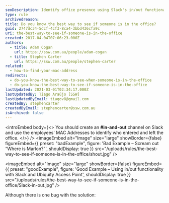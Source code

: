 ```yaml
---
seoDescription: Identify office presence using Slack's in/out functionality and Ubiquity Access Point's MAC address tracking.
type: rule
archivedreason:
title: Do you know the best way to see if someone is in the office?
guid: 2747dc34-5dcf-4cf3-8ca4-3bbd436cfa9c
uri: the-best-way-to-see-if-someone-is-in-the-office
created: 2017-04-04T07:06:23.000Z
authors:
  - title: Adam Cogan
    url: https://ssw.com.au/people/adam-cogan
  - title: Stephen Carter
    url: https://ssw.com.au/people/stephen-carter
related:
  - how-to-find-your-mac-address
redirects:
  - do-you-know-the-best-way-to-see-when-someone-is-in-the-office
  - do-you-know-the-best-way-to-see-if-someone-is-in-the-office
lastUpdated: 2021-03-01T02:34:17.000Z
lastUpdatedBy: Tiago Araújo [SSW]
lastUpdatedByEmail: tiagov8@gmail.com
createdBy: stephencarter
createdByEmail: stephencarter@ssw.com.au
isArchived: false
---
```


<introEmbed
  body={<>
You should create an **#in-and-out** channel on Slack and use the employees' MAC Addresses to identify who entered and left the office.
  </>}
/>
<imageEmbed
  alt="Image"
  size="large"
  showBorder={false}
  figureEmbed={{
    preset: "badExample",
    figure: 'Bad Example – Scream out “Where is Marlon?”',
    shouldDisplay: true
  }}
  src="/uploads/rules/the-best-way-to-see-if-someone-is-in-the-office/shout.jpg"
/>

<imageEmbed
  alt="Image"
  size="large"
  showBorder={false}
  figureEmbed={{
    preset: "goodExample",
    figure: 'Good Example – Using in/out functionality with Slack and Ubiquity Access Point',
    shouldDisplay: true
  }}
  src="/uploads/rules/the-best-way-to-see-if-someone-is-in-the-office/Slack-in-out.jpg"
/>

Although there is one bug with the solution:

<youtubeEmbed url="https://www.youtube.com/embed/F5CPH03WPMU" description="Figure: Ubiquity Access Point Bug" />
